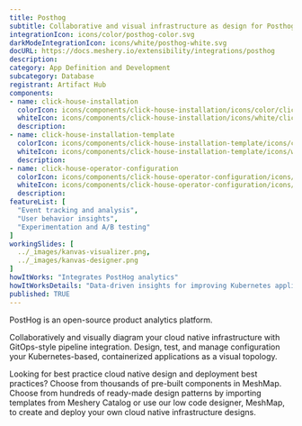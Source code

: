 ```yaml
---
title: Posthog
subtitle: Collaborative and visual infrastructure as design for Posthog
integrationIcon: icons/color/posthog-color.svg
darkModeIntegrationIcon: icons/white/posthog-white.svg
docURL: https://docs.meshery.io/extensibility/integrations/posthog
description: 
category: App Definition and Development
subcategory: Database
registrant: Artifact Hub
components: 
- name: click-house-installation
  colorIcon: icons/components/click-house-installation/icons/color/click-house-installation-color.svg
  whiteIcon: icons/components/click-house-installation/icons/white/click-house-installation-white.svg
  description: 
- name: click-house-installation-template
  colorIcon: icons/components/click-house-installation-template/icons/color/click-house-installation-template-color.svg
  whiteIcon: icons/components/click-house-installation-template/icons/white/click-house-installation-template-white.svg
  description: 
- name: click-house-operator-configuration
  colorIcon: icons/components/click-house-operator-configuration/icons/color/click-house-operator-configuration-color.svg
  whiteIcon: icons/components/click-house-operator-configuration/icons/white/click-house-operator-configuration-white.svg
  description: 
featureList: [
  "Event tracking and analysis",
  "User behavior insights",
  "Experimentation and A/B testing"
]
workingSlides: [
  ../_images/kanvas-visualizer.png,
  ../_images/kanvas-designer.png
]
howItWorks: "Integrates PostHog analytics"
howItWorksDetails: "Data-driven insights for improving Kubernetes applications and services"
published: TRUE
---
```

<p>
PostHog is an open-source product analytics platform.
</p>
<p>
    Collaboratively and visually diagram your cloud native infrastructure with GitOps-style pipeline integration. Design, test, and manage configuration your Kubernetes-based, containerized applications as a visual topology.
</p>
<p>
    Looking for best practice cloud native design and deployment best practices? Choose from thousands of pre-built components in MeshMap. Choose from hundreds of ready-made design patterns by importing templates from Meshery Catalog or use our low code designer, MeshMap, to create and deploy your own cloud native infrastructure designs.
</p>
